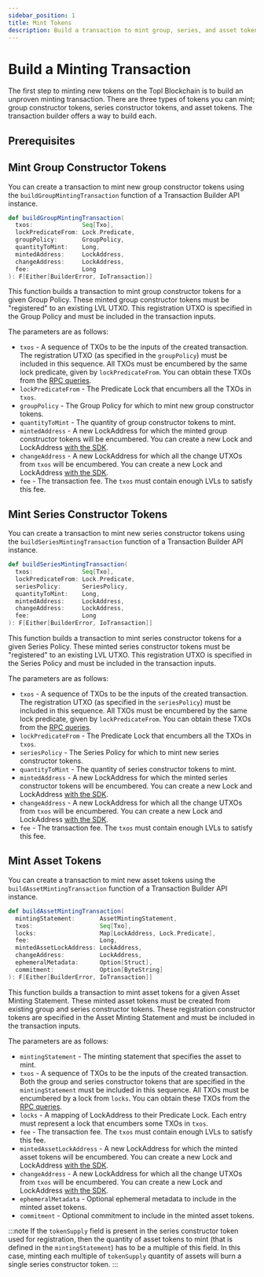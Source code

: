 ```yaml
---
sidebar_position: 1
title: Mint Tokens
description: Build a transaction to mint group, series, and asset tokens.
---
```




# Build a Minting Transaction

The first step to minting new tokens on the Topl Blockchain is to build an unproven minting transaction. There are three
types of tokens you can mint; group constructor tokens, series constructor tokens, and asset tokens. The transaction
builder offers a way to build each.

<RevealedLock/>

## Prerequisites

<InitTxBuilder/>

## Mint Group Constructor Tokens

You can create a transaction to mint new group constructor tokens using
the <ScaladocLink path="co/topl/brambl/builders/TransactionBuilderApi.html#buildGroupMintingTransaction(Seq[Txo],Predicate,GroupPolicy,Long,LockAddress,LockAddress,Long):F[Either[BuilderError,IoTransaction]]"><code>buildGroupMintingTransaction</code></ScaladocLink>
function of a Transaction Builder API instance.

```scala
def buildGroupMintingTransaction(
  txos:              Seq[Txo],
  lockPredicateFrom: Lock.Predicate,
  groupPolicy:       GroupPolicy,
  quantityToMint:    Long,
  mintedAddress:     LockAddress,
  changeAddress:     LockAddress,
  fee:               Long
): F[Either[BuilderError, IoTransaction]]
```

This function builds a transaction to mint group constructor tokens for a given Group Policy. These minted group
constructor tokens must be "registered" to an existing LVL UTXO. This registration UTXO is specified in the Group Policy and
must be included in the transaction inputs.

The parameters are as follows:
- `txos` - A sequence of TXOs to be the inputs of the created transaction. The registration UTXO (as specified in the
`groupPolicy`) must be included in this sequence. All TXOs must be encumbered by the same lock predicate, given by
`lockPredicateFrom`. You can obtain these TXOs from the [RPC queries](../rpc#querying-utxos).
- `lockPredicateFrom` - The Predicate Lock that encumbers all the TXOs in `txos`.
- `groupPolicy` - The Group Policy for which to mint new group constructor tokens.
- `quantityToMint` - The quantity of group constructor tokens to mint.
- `mintedAddress` - A new LockAddress for which the minted group constructor tokens will be encumbered. You can create a
new Lock and LockAddress [with the SDK](../locks).
- `changeAddress` - A new LockAddress for which all the change UTXOs from `txos` will be encumbered. You can create a new
Lock and LockAddress [with the SDK](../locks).
- `fee` - The transaction fee. The `txos` must contain enough LVLs to satisfy this fee.

<TxReturn tokenType="minted group constructor" />

## Mint Series Constructor Tokens

You can create a transaction to mint new series constructor tokens using
the <ScaladocLink path="co/topl/brambl/builders/TransactionBuilderApi.html#buildSeriesMintingTransaction(Seq[Txo],Predicate,SeriesPolicy,Long,LockAddress,LockAddress,Long):F[Either[BuilderError,IoTransaction]]"><code>buildSeriesMintingTransaction</code></ScaladocLink>
function of a Transaction Builder API instance.

```scala
def buildSeriesMintingTransaction(
  txos:              Seq[Txo],
  lockPredicateFrom: Lock.Predicate,
  seriesPolicy:      SeriesPolicy,
  quantityToMint:    Long,
  mintedAddress:     LockAddress,
  changeAddress:     LockAddress,
  fee:               Long
): F[Either[BuilderError, IoTransaction]]
```

This function builds a transaction to mint series constructor tokens for a given Series Policy. These minted series
constructor tokens must be "registered" to an existing LVL UTXO. This registration UTXO is specified in the Series Policy
and must be included in the transaction inputs.

The parameters are as follows:
- `txos` - A sequence of TXOs to be the inputs of the created transaction. The registration UTXO (as specified in the
`seriesPolicy`) must be included in this sequence. All TXOs must be encumbered by the same lock predicate, given by
`lockPredicateFrom`. You can obtain these TXOs from the [RPC queries](../rpc#querying-utxos).
- `lockPredicateFrom` - The Predicate Lock that encumbers all the TXOs in `txos`.
- `seriesPolicy` - The Series Policy for which to mint new series constructor tokens.
- `quantityToMint` - The quantity of series constructor tokens to mint.
- `mintedAddress` - A new LockAddress for which the minted series constructor tokens will be encumbered. You can create a
new Lock and LockAddress [with the SDK](../locks).
- `changeAddress` - A new LockAddress for which all the change UTXOs from `txos` will be encumbered. You can create a new
Lock and LockAddress [with the SDK](../locks).
- `fee` - The transaction fee. The `txos` must contain enough LVLs to satisfy this fee.

<TxReturn tokenType="minted series constructor" />

## Mint Asset Tokens

You can create a transaction to mint new asset tokens using
the <ScaladocLink path="co/topl/brambl/builders/TransactionBuilderApi.html#buildAssetMintingTransaction(AssetMintingStatement,Seq[Txo],Map[LockAddress,Predicate],Long,LockAddress,LockAddress,Option[Struct],Option[ByteString]):F[Either[BuilderError,IoTransaction]]"><code>buildAssetMintingTransaction</code></ScaladocLink>
function of a Transaction Builder API instance.

```scala
def buildAssetMintingTransaction(
  mintingStatement:       AssetMintingStatement,
  txos:                   Seq[Txo],
  locks:                  Map[LockAddress, Lock.Predicate],
  fee:                    Long,
  mintedAssetLockAddress: LockAddress,
  changeAddress:          LockAddress,
  ephemeralMetadata:      Option[Struct],
  commitment:             Option[ByteString]
): F[Either[BuilderError, IoTransaction]]
```

This function builds a transaction to mint asset tokens for a given Asset Minting Statement. These minted asset
tokens must be created from existing group and series constructor tokens. These registration constructor tokens are
specified in the Asset Minting Statement and must be included in the transaction inputs.

The parameters are as follows:
- `mintingStatement` - The minting statement that specifies the asset to mint.
- `txos` - A sequence of TXOs to be the inputs of the created transaction. Both the group and series constructor tokens
that are specified in the `mintingStatement` must be included in this sequence. All TXOs must be encumbered by a lock
from `locks`. You can obtain these TXOs from the [RPC queries](../rpc#querying-utxos).
- `locks` - A mapping of LockAddress to their Predicate Lock. Each entry must represent a lock that encumbers some TXOs
in `txos`.
- `fee` - The transaction fee. The `txos` must contain enough LVLs to satisfy this fee.
- `mintedAssetLockAddress` - A new LockAddress for which the minted asset tokens will be encumbered. You can create a
new Lock and LockAddress [with the SDK](../locks).
- `changeAddress` - A new LockAddress for which all the change UTXOs from `txos` will be encumbered. You can create a new
Lock and LockAddress [with the SDK](../locks).
- `ephemeralMetadata` - Optional ephemeral metadata to include in the minted asset tokens.
- `commitment` - Optional commitment to include in the minted asset tokens.

:::note
If the `tokenSupply` field is present in the series constructor token used for registration, then the quantity of asset
tokens to mint (that is defined in the `mintingStatement`) has to be a multiple of this field. In this case, minting
each multiple of `tokenSupply` quantity of assets will burn a single series constructor token.
:::

<TxReturn tokenType="minted asset" />